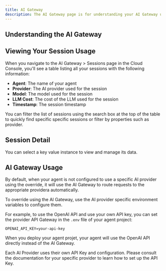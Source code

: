 ```yaml
---
title: AI Gateway
description: The AI Gateway page is for understanding your AI Gateway usage
---
```


## Understanding the AI Gateway


<ThemeImage baseName="aigateway" alt="AI Gateway" width={3680} height={ 2382} />

## Viewing Your Session Usage

When you navigate to the AI Gateway > Sessions page in the Cloud Console, you'll see a table listing all your sessions with the following information:

- **Agent**: The name of your agent
- **Provider**: The AI provider used for the session
- **Model**: The model used for the session
- **LLM Cost**: The cost of the LLM used for the session
- **Timestamp**: The session timestamp

You can filter the list of sessions using the search box at the top of the table to quickly find specific specific sessions or filter by properties such as provider.

## Session Detail

You can select a key value instance to view and manage its data.

<ThemeImage baseName="aigateway-detail" alt="AI Gateway Session Detail"/>


## AI Gateway Usage

By default, when your agent is not configured to use a specific AI provider using the override, it will use the AI Gateway to route requests to the appropriate providera automatically.

To override using the AI Gateway, use the AI provider specific environment variables to configure them. 

For example, to use the OpenAI API and use your own API key, you can set the provider API Gateway in the `.env` file of your agent project:


```
OPENAI_API_KEY=your-api-key
```

When you deploy your agent projet, your agent will use the OpenAI API directly instead of the AI Gateway.

<Callout type="info">
Each AI Provider uses their own API Key and configuration. Please consult the documentation for your specific provider to learn how to set up the API Key.
</Callout>
